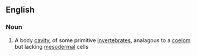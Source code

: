==English==

===Noun===
{{en-noun}}

# A body [[cavity]], of some primitive [[invertebrate]]s, analagous to a [[coelom]] but lacking [[mesodermal]] cells